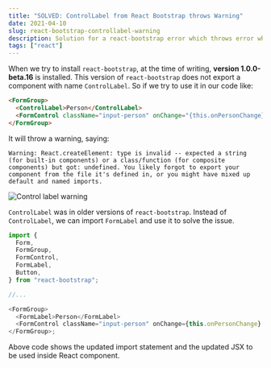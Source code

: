 ```yaml
---
title: "SOLVED: ControlLabel from React Bootstrap throws Warning"
date: 2021-04-10
slug: react-bootstrap-controllabel-warning
description: Solution for a react-bootstrap error which throws error when ControlLabel is used.
tags: ["react"]
---
```



When we try to install `react-bootstrap`, at the time of writing, **version 1.0.0-beta.16** is installed. This version of `react-bootstrap` does not export a component with name `ControlLabel`. So if we try to use it in our code like:

```html
<FormGroup>
  <ControlLabel>Person</ControlLabel>
  <FormControl className="input-person" onChange="{this.onPersonChange}" />
</FormGroup>
```

It will throw a warning, saying:

```
Warning: React.createElement: type is invalid -- expected a string (for built-in components) or a class/function (for composite components) but got: undefined. You likely forgot to export your component from the file it's defined in, or you might have mixed up default and named imports.
```

<Image src={imageControlLabel} alt="Control label warning" />

`ControlLabel` was in older versions of `react-bootstrap`. Instead of `ControlLabel`, we can import `FormLabel` and use it to solve the issue.

```javascript
import {
  Form,
  FormGroup,
  FormControl,
  FormLabel,
  Button,
} from "react-bootstrap";

//...

<FormGroup>
  <FormLabel>Person</FormLabel>
  <FormControl className="input-person" onChange={this.onPersonChange} />
</FormGroup>;
```

Above code shows the updated import statement and the updated JSX to be used inside React component.
